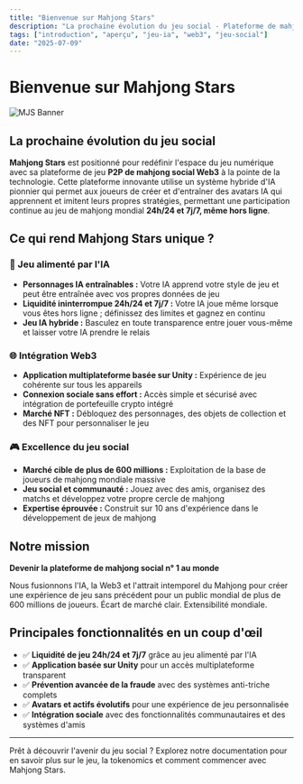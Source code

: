 ```yaml
---
title: "Bienvenue sur Mahjong Stars"
description: "La prochaine évolution du jeu social - Plateforme de mahjong Web3 alimentée par l'IA avec un gameplay 24h/24 et 7j/7"
tags: ["introduction", "aperçu", "jeu-ia", "web3", "jeu-social"]
date: "2025-07-09"
---
```



# Bienvenue sur Mahjong Stars

![MJS Banner](/static/images/banner.png)

## La prochaine évolution du jeu social

**Mahjong Stars** est positionné pour redéfinir l'espace du jeu numérique avec sa plateforme de jeu **P2P de mahjong social Web3** à la pointe de la technologie. Cette plateforme innovante utilise un système hybride d'IA pionnier qui permet aux joueurs de créer et d'entraîner des avatars IA qui apprennent et imitent leurs propres stratégies, permettant une participation continue au jeu de mahjong mondial **24h/24 et 7j/7, même hors ligne**.

## Ce qui rend Mahjong Stars unique ?

### 🤖 Jeu alimenté par l'IA
- **Personnages IA entraînables :** Votre IA apprend votre style de jeu et peut être entraînée avec vos propres données de jeu
- **Liquidité ininterrompue 24h/24 et 7j/7 :** Votre IA joue même lorsque vous êtes hors ligne ; définissez des limites et gagnez en continu
- **Jeu IA hybride :** Basculez en toute transparence entre jouer vous-même et laisser votre IA prendre le relais


### 🌐 Intégration Web3
- **Application multiplateforme basée sur Unity :** Expérience de jeu cohérente sur tous les appareils
- **Connexion sociale sans effort :** Accès simple et sécurisé avec intégration de portefeuille crypto intégré
- **Marché NFT :** Débloquez des personnages, des objets de collection et des NFT pour personnaliser le jeu

### 🎮 Excellence du jeu social
- **Marché cible de plus de 600 millions :** Exploitation de la base de joueurs de mahjong mondiale massive
- **Jeu social et communauté :** Jouez avec des amis, organisez des matchs et développez votre propre cercle de mahjong
- **Expertise éprouvée :** Construit sur 10 ans d'expérience dans le développement de jeux de mahjong

## Notre mission

**Devenir la plateforme de mahjong social n° 1 au monde**

Nous fusionnons l'IA, la Web3 et l'attrait intemporel du Mahjong pour créer une expérience de jeu sans précédent pour un public mondial de plus de 600 millions de joueurs. Écart de marché clair. Extensibilité mondiale.

## Principales fonctionnalités en un coup d'œil

- ✅ **Liquidité de jeu 24h/24 et 7j/7** grâce au jeu alimenté par l'IA
- ✅ **Application basée sur Unity** pour un accès multiplateforme transparent
- ✅ **Prévention avancée de la fraude** avec des systèmes anti-triche complets
- ✅ **Avatars et actifs évolutifs** pour une expérience de jeu personnalisée
- ✅ **Intégration sociale** avec des fonctionnalités communautaires et des systèmes d'amis

---

Prêt à découvrir l'avenir du jeu social ? Explorez notre documentation pour en savoir plus sur le jeu, la tokenomics et comment commencer avec Mahjong Stars.